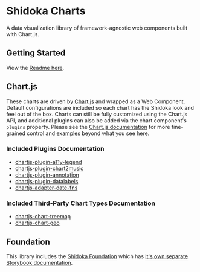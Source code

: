 
<Meta title="Welcome" />

# Shidoka Charts

A data visualization library of framework-agnostic web components built with Chart.js.

## Getting Started

View the [Readme here](https://github.com/kyndryl-design-system/shidoka-charts).

## Chart.js

These charts are driven by [Chart.js](https://www.chartjs.org) and wrapped as a Web Component. Default configurations are included so each chart has the Shidoka look and feel out of the box. Charts can still be fully customized using the Chart.js API, and additional plugins can also be added via the chart component's `plugins` property. Please see the [Chart.js documentation](https://www.chartjs.org/docs/latest/) for more fine-grained control and [examples](https://www.chartjs.org/docs/latest/samples/information.html) beyond what you see here.

### Included Plugins Documentation

- [chartjs-plugin-a11y-legend](https://github.com/julianna-langston/chartjs-plugin-a11y-legend)
- [chartjs-plugin-chart2music](https://github.com/julianna-langston/chartjs2music)
- [chartjs-plugin-annotation](https://www.chartjs.org/chartjs-plugin-annotation/latest/guide/)
- [chartjs-plugin-datalabels](https://chartjs-plugin-datalabels.netlify.app/)
- [chartjs-adapter-date-fns](https://github.com/chartjs/chartjs-adapter-date-fns)

### Included Third-Party Chart Types Documentation

- [chartjs-chart-treemap](https://chartjs-chart-treemap.pages.dev/)
- [chartjs-chart-geo](https://github.com/sgratzl/chartjs-chart-geo)

## Foundation

This library includes the [Shidoka Foundation](https://github.com/kyndryl-design-system/shidoka-foundation) which has [it's own separate Storybook documentation](https://kyndryl-design-system.github.io/shidoka-foundation/).
